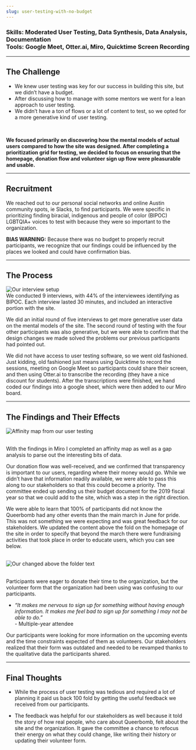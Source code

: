 ```yaml
---
slug: user-testing-with-no-budget
---
```

### Skills: Moderated User Testing, Data Synthesis, Data Analysis, Documentation <br/> Tools: Google Meet, Otter.ai, Miro, Quicktime Screen Recording 

***

## The Challenge

* We knew user testing was key for our success in building this site, but we didn’t have a budget.
* After discussing how to manage with some mentors we went for a lean approach to user testing.
* We didn’t have a ton of flows or a lot of content to test, so we opted for a more generative kind of user testing.
<br/>

**We focused primarily on discovering how the mental models of actual users compared to how the site was designed.  After completing a prioritization grid for testing, we decided to focus on ensuring that the homepage, donation flow and volunteer sign up flow were pleasurable and usable.**

***

## Recruitment

We reached out to our personal social networks and online Austin community spots, ie Slacks, to find participants.  We were specific in prioritizing finding biracial, indigenous and people of color (BIPOC) LGBTQIA+ voices to test with because they were so important to the organization.

**BIAS WARNING:** Because there was no budget to properly recruit participants, we recognize that our findings could be influenced by the places we looked and could have confirmation bias.

***

## The Process
![Our interview setup](https://res.cloudinary.com/csdesign/image/upload/v1610479973/portfolio%20site/Screen_Shot_2021-01-05_at_1.09.22_PM_vym8qu.png)
<br/>
We conducted 9 interviews, with 44% of the interviewees identifying as BIPOC.  Each interview lasted 30 minutes, and included an interactive portion with the site.

We did an initial round of five interviews to get more generative user data on the mental models of the site.  The second round of testing with the four other participants was also generative, but we were able to confirm that the design changes we made solved the problems our previous participants had pointed out.

We did not have access to user testing software, so we went old fashioned.  Just kidding, old fashioned just means using Quicktime to record the sessions, meeting on Google Meet so participants could share their screen, and then using Otter.ai to transcribe the recording (they have a nice discount for students).  After the transcriptions were finished, we hand coded our findings into a google sheet, which were then added to our Miro board.

***

## The Findings and Their Effects
 ![Affinity map from our user testing](https://res.cloudinary.com/csdesign/image/upload/v1610487156/portfolio%20site/Screen_Shot_2021-01-12_at_3.32.16_PM_zl7coi.png)<br/><br/>

 With the findings in Miro I completed an affinity map as well as a gap analysis to parse out the interesting bits of data.

Our donation flow was well-received, and we confirmed that transparency is important to our users, regarding where their money would go. While we didn’t have that information readily available, we were able to pass this along to our stakeholders so that this could become a priority.  The committee ended up sending us their budget document for the 2019 fiscal year so that we could add to the site, which was a step in the right direction.

We were able to learn that 100% of participants did not know the Queerbomb had any other events than the main march in June for pride.  This was not something we were expecting and was great feedback for our stakeholders.  We updated the content above the fold on the homepage of the site in order to specify that beyond the march there were fundraising activities that took place in order to educate users, which you can see below. <br/> <br/>

![Our changed above the folder text](https://res.cloudinary.com/csdesign/image/upload/v1610488378/portfolio%20site/textchange_jm9rbk.png) <br/><br/>

Participants were eager to donate their time to the organization, but the volunteer form that the organization had been using was confusing to our participants.

- *“It makes me nervous to sign up for something without having enough information. It makes me feel bad to sign up for something I may not be able to do.”* 
  <br/> - Multiple-year attendee

Our participants were looking for more information on the upcoming events and the time constraints expected of them as volunteers.  Our stakeholders realized that their form was outdated and needed to be revamped thanks to the qualitative data the participants shared.

***

## Final Thoughts

* While the process of user testing was tedious and required a lot of planning it paid us back 100 fold by getting the useful feedback we received from our participants.

* The feedback was helpful for our stakeholders as well because it told the story of how real people, who care about Queerbomb, felt about the site and the organization. It gave the committee a chance to refocus their energy on what they could change, like writing their history or updating their volunteer form.
